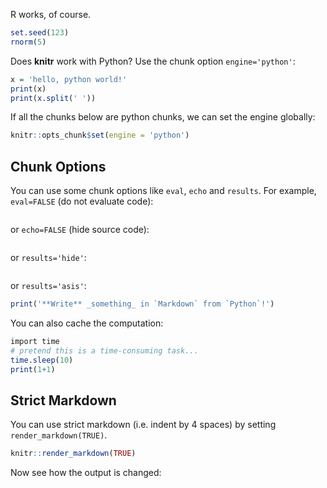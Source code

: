 R works, of course.

```r
set.seed(123)
rnorm(5)
```

Does **knitr** work with Python? Use the chunk option `engine='python'`:

```r
x = 'hello, python world!'
print(x)
print(x.split(' '))
```

If all the chunks below are python chunks, we can set the engine globally:

```r
knitr::opts_chunk$set(engine = 'python')
```

## Chunk Options

You can use some chunk options like `eval`, `echo` and `results`. For example, `eval=FALSE` (do not evaluate code):

```r
```

or `echo=FALSE` (hide source code):

```r
```

or `results='hide'`:

```r
```

or `results='asis'`:

```r
print('**Write** _something_ in `Markdown` from `Python`!')
```

You can also cache the computation:

```r
import time
# pretend this is a time-consuming task...
time.sleep(10)
print(1+1)
```

## Strict Markdown

You can use strict markdown (i.e. indent by 4 spaces) by setting `render_markdown(TRUE)`.

```r
knitr::render_markdown(TRUE)
```

Now see how the output is changed:

```r
```
